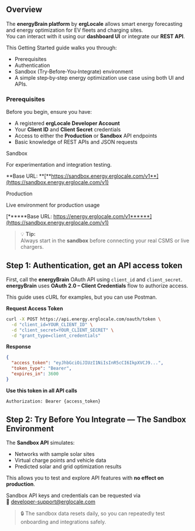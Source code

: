 ## **Overview**

The **energyBrain platform** by **ergLocale** allows smart energy forecasting and energy optimization for EV fleets and charging sites.\
You can interact with it using our **dashboard UI** or integrate our **REST API**.

This Getting Started guide walks you through:

- Prerequisites
- Authentication
- Sandbox (Try‑Before‑You‑Integrate) environment
- A simple step‑by‑step energy optimization use case using both UI and APIs.

### Prerequisites

Before you begin, ensure you have:

- A registered **ergLocale Developer Account**
- Your **Client ID** and **Client Secret** credentials
- Access to either the **Production** or **Sandbox** API endpoints
- Basic knowledge of REST APIs and JSON requests

<Info>
  Sandbox

  For experimentation and integration testing.

  **Base URL: **[**https://sandbox.energy.erglocale.com/v1**](https://sandbox.energy.erglocale.com/v1)
</Info>

<Info>
  Production

  Live environment for production usage

  [******Base URL: https://energy.erglocale.com/v1******](https://sandbox.energy.erglocale.com/v1)
</Info>

> 💡 **Tip:**\
> Always start in the **sandbox** before connecting your real CSMS or live chargers.

## Step 1: Authentication, get an API access token

First, call the **energyBrain** OAuth API using `client_id` and `client_secret`. **energyBrain** uses **OAuth 2.0 – Client Credentials** flow to authorize access.

This guide uses cURL for examples, but you can use Postman.

**Request Access Token**

```bash
curl -X POST https://api.energy.erglocale.com/oauth/token \
  -d "client_id=YOUR_CLIENT_ID" \
  -d "client_secret=YOUR_CLIENT_SECRET" \
  -d "grant_type=client_credentials"
```

**Response**

```json
{
  "access_token": "eyJhbGciOiJIUzI1NiIsInR5cCI6IkpXVCJ9...",
  "token_type": "Bearer",
  "expires_in": 3600
}
```

**Use this token in all API calls**

```bash
Authorization: Bearer {access_token}
```

## Step 2: Try Before You Integrate — The Sandbox Environment

The **Sandbox API** simulates:

- Networks with sample solar sites
- Virtual charge points and vehicle data
- Predicted solar and grid optimization results

This allows you to test and explore API features with **no effect on production**.

Sandbox API keys and credentials can be requested via\
📧 [developer-support@erglocale.com](mailto:developer-support@erglocale.com)

> 🔒 The sandbox data resets daily, so you can repeatedly test onboarding and integrations safely.